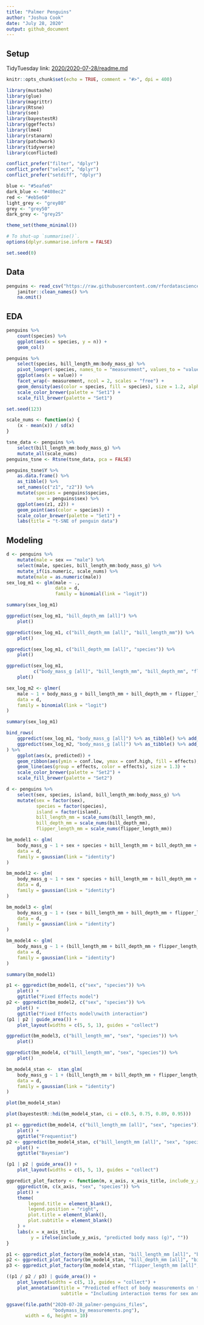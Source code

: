 ```yaml
---
title: "Palmer Penguins"
author: "Joshua Cook"
date: "July 28, 2020"
output: github_document
---
```

    
## Setup
    
TidyTuesday link: [2020/2020-07-28/readme.md](https://github.com/rfordatascience/tidytuesday/blob/master/data/2020/2020-07-28/readme.md)

```r
knitr::opts_chunk$set(echo = TRUE, comment = "#>", dpi = 400)

library(mustashe)
library(glue)
library(magrittr)
library(Rtsne)
library(see)
library(bayestestR)
library(ggeffects)
library(lme4)
library(rstanarm)
library(patchwork)
library(tidyverse)
library(conflicted)

conflict_prefer("filter", "dplyr")
conflict_prefer("select", "dplyr")
conflict_prefer("setdiff", "dplyr")

blue <- "#5eafe6"
dark_blue <- "#408ec2"
red <- "#eb5e60"
light_grey <- "grey80"
grey <- "grey50"
dark_grey <- "grey25"

theme_set(theme_minimal())

# To shut-up `summarise()`.
options(dplyr.summarise.inform = FALSE)

set.seed(0)
```

## Data

```r
penguins <- read_csv("https://raw.githubusercontent.com/rfordatascience/tidytuesday/master/data/2020/2020-07-28/penguins.csv") %>%
    janitor::clean_names() %>%
    na.omit()
```

## EDA

```r
penguins %>%
    count(species) %>%
    ggplot(aes(x = species, y = n)) +
    geom_col()
```

```r
penguins %>%
    select(species, bill_length_mm:body_mass_g) %>%
    pivot_longer(-species, names_to = "measurement", values_to = "value") %>%
    ggplot(aes(x = value)) +
    facet_wrap(~ measurement, ncol = 2, scales = "free") +
    geom_density(aes(color = species, fill = species), size = 1.2, alpha = 0.2) +
    scale_color_brewer(palette = "Set1") +
    scale_fill_brewer(palette = "Set1")
```

```r
set.seed(123)

scale_nums <- function(x) {
    (x - mean(x)) / sd(x)
}

tsne_data <- penguins %>% 
    select(bill_length_mm:body_mass_g) %>%
    mutate_all(scale_nums)
penguins_tsne <- Rtsne(tsne_data, pca = FALSE)

penguins_tsne$Y %>%
    as.data.frame() %>%
    as_tibble() %>%
    set_names(c("z1", "z2")) %>%
    mutate(species = penguins$species,
           sex = penguins$sex) %>%
    ggplot(aes(z1, z2)) +
    geom_point(aes(color = species)) +
    scale_color_brewer(palette = "Set1") +
    labs(title = "t-SNE of penguin data")
```

## Modeling

```r
d <- penguins %>%
    mutate(male = sex == "male") %>%
    select(male, species, bill_length_mm:body_mass_g) %>%
    mutate_if(is.numeric, scale_nums) %>%
    mutate(male = as.numeric(male))
sex_log_m1 <- glm(male ~ ., 
                  data = d,
                  family = binomial(link = "logit"))

summary(sex_log_m1)
```

```r
ggpredict(sex_log_m1, "bill_depth_mm [all]") %>%
    plot()
```

```r
ggpredict(sex_log_m1, c("bill_depth_mm [all]", "bill_length_mm")) %>%
    plot()
```

```r
ggpredict(sex_log_m1, c("bill_depth_mm [all]", "species")) %>%
    plot()
```


```r
ggpredict(sex_log_m1, 
          c("body_mass_g [all]", "bill_length_mm", "bill_depth_mm", "flipper_length_mm")) %>%
    plot()
```

```r
sex_log_m2 <- glmer(
    male ~ 1 + body_mass_g + bill_length_mm + bill_depth_mm + flipper_length_mm + (1|species), 
    data = d,
    family = binomial(link = "logit")
)

summary(sex_log_m1)
```

```r
bind_rows(
    ggpredict(sex_log_m1, "body_mass_g [all]") %>% as_tibble() %>% add_column(effects = "FE"),
    ggpredict(sex_log_m2, "body_mass_g [all]") %>% as_tibble() %>% add_column(effects = "ME")
) %>%
    ggplot(aes(x, predicted)) +
    geom_ribbon(aes(ymin = conf.low, ymax = conf.high, fill = effects), alpha = 0.2) +
    geom_line(aes(group = effects, color = effects), size = 1.3) +
    scale_color_brewer(palette = "Set2") +
    scale_fill_brewer(palette = "Set2")
```

```r
d <- penguins %>%
    select(sex, species, island, bill_length_mm:body_mass_g) %>%
    mutate(sex = factor(sex),
           species = factor(species),
           island = factor(island),
           bill_length_mm = scale_nums(bill_length_mm),
           bill_depth_mm = scale_nums(bill_depth_mm),
           flipper_length_mm = scale_nums(flipper_length_mm))

bm_model1 <- glm(
    body_mass_g ~ 1 + sex + species + bill_length_mm + bill_depth_mm + flipper_length_mm,
    data = d,
    family = gaussian(link = "identity")
)

bm_model2 <- glm(
    body_mass_g ~ 1 + sex * species + bill_length_mm + bill_depth_mm + flipper_length_mm,
    data = d,
    family = gaussian(link = "identity")
)

bm_model3 <- glm(
    body_mass_g ~ 1 + (sex + bill_length_mm + bill_depth_mm + flipper_length_mm) * species,
    data = d,
    family = gaussian(link = "identity")
)

bm_model4 <- glm(
    body_mass_g ~ 1 + (bill_length_mm + bill_depth_mm + flipper_length_mm) * (sex + species),
    data = d,
    family = gaussian(link = "identity")
)

summary(bm_model1)
```

```r
p1 <- ggpredict(bm_model1, c("sex", "species")) %>%
    plot() +
    ggtitle("Fixed Effects model")
p2 <- ggpredict(bm_model2, c("sex", "species")) %>%
    plot() +
    ggtitle("Fixed Effects model\nwith interaction")
(p1 | p2 | guide_area()) +
    plot_layout(widths = c(5, 5, 1), guides = "collect")
```
```r
ggpredict(bm_model3, c("bill_length_mm", "sex", "species")) %>%
    plot()
```

```r
ggpredict(bm_model4, c("bill_length_mm", "sex", "species")) %>%
    plot()
```

```r
bm_model4_stan <-  stan_glm(
    body_mass_g ~ 1 + (bill_length_mm + bill_depth_mm + flipper_length_mm) * (sex + species),
    data = d,
    family = gaussian(link = "identity")
)
```

```r
plot(bm_model4_stan)
```

```r
plot(bayestestR::hdi(bm_model4_stan, ci = c(0.5, 0.75, 0.89, 0.95)))
```

```r
p1 <- ggpredict(bm_model4, c("bill_length_mm [all]", "sex", "species")) %>%
    plot() +
    ggtitle("Frequentist")
p2 <- ggpredict(bm_model4_stan, c("bill_length_mm [all]", "sex", "species")) %>%
    plot() +
    ggtitle("Bayesian")

(p1 | p2 | guide_area()) +
    plot_layout(widths = c(5, 5, 1), guides = "collect")
```

```r
ggpredict_plot_factory <- function(m, x_axis, x_axis_title, include_y_axis = TRUE) {
    ggpredict(m, c(x_axis, "sex", "species")) %>%
    plot() +
    theme(
        legend.title = element_blank(),
        legend.position = "right",
        plot.title = element_blank(),
        plot.subtitle = element_blank()
    ) +
    labs(x = x_axis_title,
         y = ifelse(include_y_axis, "predicted body mass (g)", ""))
}

p1 <- ggpredict_plot_factory(bm_model4_stan, "bill_length_mm [all]", "bill length (scaled)", include_y_axis = FALSE)
p2 <- ggpredict_plot_factory(bm_model4_stan, "bill_depth_mm [all]", "bill depth (scaled)")
p3 <- ggpredict_plot_factory(bm_model4_stan, "flipper_length_mm [all]", "flipper length (scaled)", include_y_axis = FALSE)

((p1 / p2 / p3) | guide_area()) +
    plot_layout(widths = c(5, 1), guides = "collect") +
    plot_annotation(title = "Predicted effect of body measurements on the body mass of penguins",
                    subtitle = "Including interaction terms for sex and species of penguin")

ggsave(file.path("2020-07-28_palmer-penguins_files", 
                 "bodymass_by_measurements.png"), 
       width = 6, height = 10)
```
